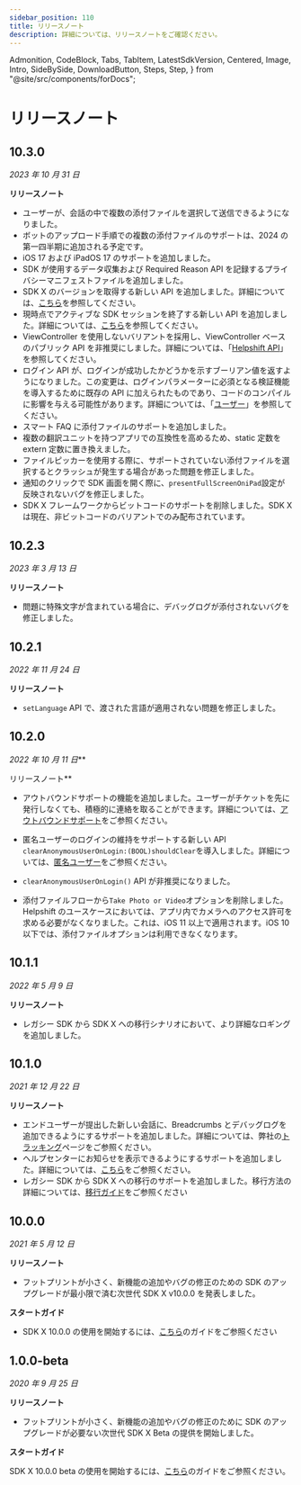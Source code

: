 ---
sidebar_position: 110
title: リリースノート
description: 詳細については、リリースノートをご確認ください。
---

  Admonition,
  CodeBlock,
  Tabs,
  TabItem,
  LatestSdkVersion,
  Centered,
  Image,
  Intro,
  SideBySide,
  DownloadButton,
  Steps,
  Step,
} from "@site/src/components/forDocs";

# リリースノート

<LatestSdkVersion>

## 10.3.0

<DownloadButton
  text="Download SDK"
  link="[% sdkx_ios.sdk_url %]"
  classes="mb-4"
/>

_2023 年 10 月 31 日_

</LatestSdkVersion>

**リリースノート**

- ユーザーが、会話の中で複数の添付ファイルを選択して送信できるようになりました。
- ボットのアップロード手順での複数の添付ファイルのサポートは、2024 の第一四半期に追加される予定です。
- iOS 17 および iPadOS 17 のサポートを追加しました。
- SDK が使用するデータ収集および Required Reason API を記録するプライバシーマニフェストファイルを追加しました。
- SDK X のバージョンを取得する新しい API を追加しました。詳細については、[こちら](/sdkx_ios/support-tools/#getting-the-sdk-version)を参照してください。
- 現時点でアクティブな SDK セッションを終了する新しい API を追加しました。詳細については、[こちら](/sdkx_ios/support-tools/#closing-an-open-sdk-session)を参照してください。
- ViewController を使用しないバリアントを採用し、ViewController ベースのパブリック API を非推奨にしました。詳細については、「[Helpshift API](/sdkx_ios/support-tools/)」を参照してください。
- ログイン API が、ログインが成功したかどうかを示すブーリアン値を返すようになりました。この変更は、ログインパラメーターに必須となる検証機能を導入するために既存の API に加えられたものであり、コードのコンパイルに影響を与える可能性があります。詳細については、「[ユーザー](/sdkx_ios/users/#logged-in-users)」を参照してください。
- スマート FAQ に添付ファイルのサポートを追加しました。
- 複数の翻訳ユニットを持つアプリでの互換性を高めるため、static 定数を extern 定数に置き換えました。
- ファイルピッカーを使用する際に、サポートされていない添付ファイルを選択するとクラッシュが発生する場合があった問題を修正しました。
- 通知のクリックで SDK 画面を開く際に、`presentFullScreenOniPad`設定が反映されないバグを修正しました。
- SDK X フレームワークからビットコードのサポートを削除しました。SDK X は現在、非ビットコードのバリアントでのみ配布されています。

## 10.2.3

_2023 年 3 月 13 日_

**リリースノート**

- 問題に特殊文字が含まれている場合に、デバッグログが添付されないバグを修正しました。

## 10.2.1

_2022 年 11 月 24 日_

**リリースノート**

- `setLanguage` API で、渡された言語が適用されない問題を修正しました。

## 10.2.0

_2022 年 10 月 11 日_\*\*

リリースノート\*\*

- アウトバウンドサポートの機能を追加しました。ユーザーがチケットを先に発行しなくても、積極的に連絡を取ることができます。詳細については、[アウトバウンドサポート](/sdkx_ios/outbound-support)をご参照ください。

- 匿名ユーザーのログインの維持をサポートする新しい API `clearAnonymousUserOnLogin:(BOOL)shouldClear`を導入しました。詳細については、[匿名ユーザー](/sdkx_ios/users#anonymous-users)をご参照ください。

- `clearAnonymousUserOnLogin()` API が非推奨になりました。

- 添付ファイルフローから`Take Photo or Video`オプションを削除しました。Helpshift のユースケースにおいては、アプリ内でカメラへのアクセス許可を求める必要がなくなりました。これは、iOS 11 以上で適用されます。iOS 10 以下では、添付ファイルオプションは利用できなくなります。

## 10.1.1

_2022 年 5 月 9 日_

**リリースノート**

- レガシー SDK から SDK X への移行シナリオにおいて、より詳細なロギングを追加しました。

## 10.1.0

_2021 年 12 月 22 日_

**リリースノート**

- エンドユーザーが提出した新しい会話に、Breadcrumbs とデバッグログを追加できるようにするサポートを追加しました。詳細については、弊社の[トラッキング](/sdkx_ios/tracking)ページをご参照ください。
- ヘルプセンターにお知らせを表示できるようにするサポートを追加しました。詳細については、[こちら](https://support.helpshift.com/hc/en/13-helpshift-technical-support/faq/643-help-center-procedures-prepare-an-announcement/)をご参照ください。
- レガシー SDK から SDK X への移行のサポートを追加しました。移行方法の詳細については、[移行ガイド](/sdkx_ios/migration-guide)をご参照ください

## 10.0.0

_2021 年 5 月 12 日_

**リリースノート**

- フットプリントが小さく、新機能の追加やバグの修正のための SDK のアップグレードが最小限で済む次世代 SDK X v10.0.0 を発表しました。

**スタートガイド**

- SDK X 10.0.0 の使用を開始するには、[こちら](/sdkx_ios/getting-started)のガイドをご参照ください

## 1.0.0-beta

_2020 年 9 月 25 日_

**リリースノート**

- フットプリントが小さく、新機能の追加やバグの修正のために SDK のアップグレードが必要ない次世代 SDK X Beta の提供を開始しました。

**スタートガイド**

SDK X 10.0.0 beta の使用を開始するには、[こちら](/sdkx_ios/getting-started/)のガイドをご参照ください。

